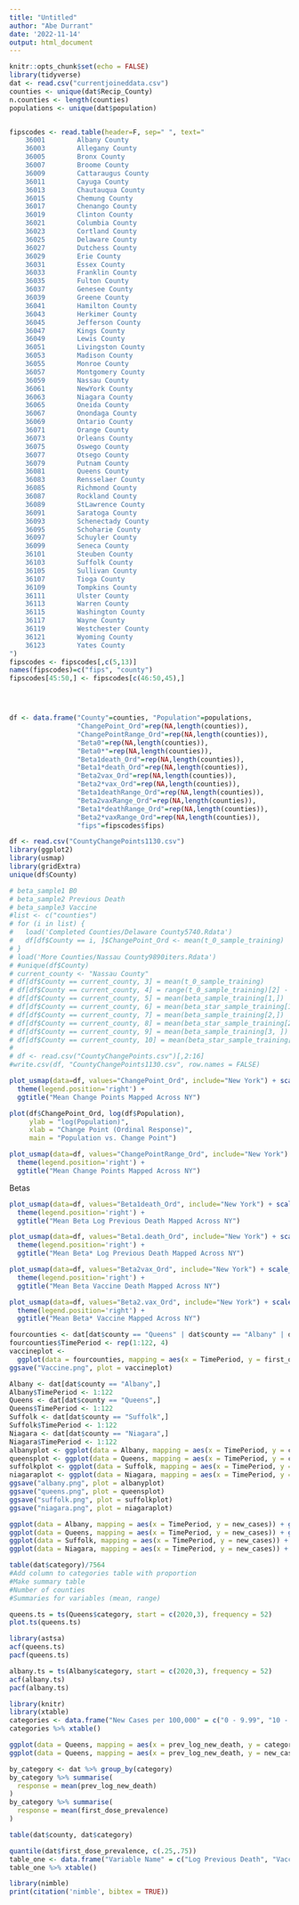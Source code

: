 ---
title: "Untitled"
author: "Abe Durrant"
date: '2022-11-14'
output: html_document
---

```{r setup, include=FALSE}
knitr::opts_chunk$set(echo = FALSE)
library(tidyverse)
dat <- read.csv("currentjoineddata.csv")
counties <- unique(dat$Recip_County)
n.counties <- length(counties)
populations <- unique(dat$population)


fipscodes <- read.table(header=F, sep=" ", text="
    36001        Albany County
    36003        Allegany County
    36005        Bronx County
    36007        Broome County
    36009        Cattaraugus County
    36011        Cayuga County
    36013        Chautauqua County
    36015        Chemung County
    36017        Chenango County
    36019        Clinton County
    36021        Columbia County
    36023        Cortland County
    36025        Delaware County
    36027        Dutchess County
    36029        Erie County
    36031        Essex County
    36033        Franklin County
    36035        Fulton County
    36037        Genesee County
    36039        Greene County
    36041        Hamilton County
    36043        Herkimer County
    36045        Jefferson County
    36047        Kings County
    36049        Lewis County
    36051        Livingston County
    36053        Madison County
    36055        Monroe County
    36057        Montgomery County
    36059        Nassau County
    36061        NewYork County
    36063        Niagara County
    36065        Oneida County
    36067        Onondaga County
    36069        Ontario County
    36071        Orange County
    36073        Orleans County
    36075        Oswego County
    36077        Otsego County
    36079        Putnam County
    36081        Queens County
    36083        Rensselaer County
    36085        Richmond County
    36087        Rockland County
    36089        StLawrence County
    36091        Saratoga County
    36093        Schenectady County
    36095        Schoharie County
    36097        Schuyler County
    36099        Seneca County
    36101        Steuben County
    36103        Suffolk County
    36105        Sullivan County
    36107        Tioga County
    36109        Tompkins County
    36111        Ulster County
    36113        Warren County
    36115        Washington County
    36117        Wayne County
    36119        Westchester County
    36121        Wyoming County
    36123        Yates County
")
fipscodes <- fipscodes[,c(5,13)]
names(fipscodes)=c("fips", "county")
fipscodes[45:50,] <- fipscodes[c(46:50,45),]




df <- data.frame("County"=counties, "Population"=populations, 
                 "ChangePoint_Ord"=rep(NA,length(counties)), 
                 "ChangePointRange_Ord"=rep(NA,length(counties)),
                 "Beta0"=rep(NA,length(counties)),
                 "Beta0*"=rep(NA,length(counties)),
                 "Beta1death_Ord"=rep(NA,length(counties)),
                 "Beta1*death_Ord"=rep(NA,length(counties)),
                 "Beta2vax_Ord"=rep(NA,length(counties)),
                 "Beta2*vax_Ord"=rep(NA,length(counties)),
                 "Beta1deathRange_Ord"=rep(NA,length(counties)),
                 "Beta2vaxRange_Ord"=rep(NA,length(counties)),
                 "Beta1*deathRange_Ord"=rep(NA,length(counties)),
                 "Beta2*vaxRange_Ord"=rep(NA,length(counties)),
                 "fips"=fipscodes$fips)

df <- read.csv("CountyChangePoints1130.csv")
library(ggplot2)
library(usmap)
library(gridExtra)
unique(df$County)
```


```{r}
# beta_sample1 B0
# beta_sample2 Previous Death
# beta_sample3 Vaccine
#list <- c("counties")
# for (i in list) {
#   load('Completed Counties/Delaware County5740.Rdata')
#   df[df$County == i, ]$ChangePoint_Ord <- mean(t_0_sample_training)
# }
# load('More Counties/Nassau County9890iters.Rdata')
# #unique(df$County)
# current_county <- "Nassau County"
# df[df$County == current_county, 3] = mean(t_0_sample_training)
# df[df$County == current_county, 4] = range(t_0_sample_training)[2] - range(t_0_sample_training)[1]
# df[df$County == current_county, 5] = mean(beta_sample_training[1,])
# df[df$County == current_county, 6] = mean(beta_star_sample_training[1,])
# df[df$County == current_county, 7] = mean(beta_sample_training[2,])
# df[df$County == current_county, 8] = mean(beta_star_sample_training[2,])
# df[df$County == current_county, 9] = mean(beta_sample_training[3, ])
# df[df$County == current_county, 10] = mean(beta_star_sample_training[3,])
# 
# df <- read.csv("CountyChangePoints.csv")[,2:16]
#write.csv(df, "CountyChangePoints1130.csv", row.names = FALSE)
```


```{r}
plot_usmap(data=df, values="ChangePoint_Ord", include="New York") + scale_fill_continuous(name="Week of Change Point") + 
  theme(legend.position='right') + 
  ggtitle("Mean Change Points Mapped Across NY")
```

```{r chptpop, fig.align='center', fig.height=3.5, fig.width=4}
plot(df$ChangePoint_Ord, log(df$Population), 
     ylab = "log(Population)",
     xlab = "Change Point (Ordinal Response)",
     main = "Population vs. Change Point")
```
```{r}
plot_usmap(data=df, values="ChangePointRange_Ord", include="New York") + scale_fill_continuous(name="Change Point Range") + 
  theme(legend.position='right') + 
  ggtitle("Mean Change Points Mapped Across NY")
```

Betas
```{r}
plot_usmap(data=df, values="Beta1death_Ord", include="New York") + scale_fill_continuous(name="Beta 1") + 
  theme(legend.position='right') + 
  ggtitle("Mean Beta Log Previous Death Mapped Across NY")
```
```{r}
plot_usmap(data=df, values="Beta1.death_Ord", include="New York") + scale_fill_continuous(name="Beta 1*") + 
  theme(legend.position='right') + 
  ggtitle("Mean Beta* Log Previous Death Mapped Across NY")
```


```{r}
plot_usmap(data=df, values="Beta2vax_Ord", include="New York") + scale_fill_continuous(name="Beta 2") + 
  theme(legend.position='right') + 
  ggtitle("Mean Beta Vaccine Death Mapped Across NY")
```

```{r}
plot_usmap(data=df, values="Beta2.vax_Ord", include="New York") + scale_fill_continuous(name="Beta 2*") + 
  theme(legend.position='right') + 
  ggtitle("Mean Beta* Vaccine Mapped Across NY")
```

```{r}
fourcounties <- dat[dat$county == "Queens" | dat$county == "Albany" | dat$county == "Niagara" | dat$county == "Suffolk", ]
fourcounties$TimePeriod <- rep(1:122, 4)
vaccineplot <- 
  ggplot(data = fourcounties, mapping = aes(x = TimePeriod, y = first_dose_prevalence, col = county)) + geom_point() + xlab("Week") + ylab("First Dose Prevalence") + theme(legend.position = c(0.1, 0.8)) + scale_colour_brewer(palette = "Spectral")
ggsave("Vaccine.png", plot = vaccineplot)
```

```{r}
Albany <- dat[dat$county == "Albany",]
Albany$TimePeriod <- 1:122
Queens <- dat[dat$county == "Queens",]
Queens$TimePeriod <- 1:122
Suffolk <- dat[dat$county == "Suffolk",]
Suffolk$TimePeriod <- 1:122
Niagara <- dat[dat$county == "Niagara",]
Niagara$TimePeriod <- 1:122
albanyplot <- ggplot(data = Albany, mapping = aes(x = TimePeriod, y = category)) + geom_line() + xlab("Week") + ylab("Transmission Level") + theme(legend.position = c(0.1, 0.8))
queensplot <- ggplot(data = Queens, mapping = aes(x = TimePeriod, y = category)) + geom_line() + xlab("Week") + ylab("Transmission Level") + theme(legend.position = c(0.1, 0.8))
suffolkplot <- ggplot(data = Suffolk, mapping = aes(x = TimePeriod, y = category)) + geom_line() + xlab("Week") + ylab("Transmission Level") + theme(legend.position = c(0.1, 0.8))
niagaraplot <- ggplot(data = Niagara, mapping = aes(x = TimePeriod, y = category)) + geom_line() + xlab("Week") + ylab("Transmission Level") + theme(legend.position = c(0.1, 0.8))
ggsave("albany.png", plot = albanyplot)
ggsave("queens.png", plot = queensplot)
ggsave("suffolk.png", plot = suffolkplot)
ggsave("niagara.png", plot = niagaraplot)
```

```{r}
ggplot(data = Albany, mapping = aes(x = TimePeriod, y = new_cases)) + geom_line() + xlab("Week") + ylab("First Dose Prevalence") + theme(legend.position = c(0.1, 0.8))
ggplot(data = Queens, mapping = aes(x = TimePeriod, y = new_cases)) + geom_line() + xlab("Week") + ylab("First Dose Prevalence") + theme(legend.position = c(0.1, 0.8))
ggplot(data = Suffolk, mapping = aes(x = TimePeriod, y = new_cases)) + geom_line() + xlab("Week") + ylab("First Dose Prevalence") + theme(legend.position = c(0.1, 0.8))
ggplot(data = Niagara, mapping = aes(x = TimePeriod, y = new_cases)) + geom_line() + xlab("Week") + ylab("First Dose Prevalence") + theme(legend.position = c(0.1, 0.8))
```
```{r}
table(dat$category)/7564
#Add column to categories table with proportion
#Make summary table 
#Number of counties
#Summaries for variables (mean, range)
```

```{r}
queens.ts = ts(Queens$category, start = c(2020,3), frequency = 52)
plot.ts(queens.ts)

library(astsa)
acf(queens.ts)
pacf(queens.ts)

albany.ts = ts(Albany$category, start = c(2020,3), frequency = 52)
acf(albany.ts)
pacf(albany.ts)
```
```{r}
library(knitr)
library(xtable)
categories <- data.frame("New Cases per 100,000" = c("0 - 9.99", "10 - 49.99", "50 - 99.99", ">100"), "Category" = c(1, 2, 3, 4))
categories %>% xtable()
```
```{r}
ggplot(data = Queens, mapping = aes(x = prev_log_new_death, y = category)) + geom_point() + xlab("Log Previous Week's Death") + ylab("Case Category")
ggplot(data = Queens, mapping = aes(x = prev_log_new_death, y = new_cases)) + geom_point() + xlab("Log Previous Week's Death") + ylab("Case Category")
```

```{r}
by_category <- dat %>% group_by(category)
by_category %>% summarise(
  response = mean(prev_log_new_death)
)
by_category %>% summarise(
  response = mean(first_dose_prevalence)
)
```

```{r}
table(dat$county, dat$category)
```
```{r}
quantile(dat$first_dose_prevalence, c(.25,.75))
table_one <- data.frame("Variable Name" = c("Log Previous Death", "Vaccine First Dose Prevalence"), "Mean" = c(-0.329, 0.312), "IQR" = c("-2.303 to 1.411", "0 to 0.6177"), "SD" = c(2.138, 0.319))
table_one %>% xtable()
```
```{r}
library(nimble)
print(citation('nimble', bibtex = TRUE))
```

